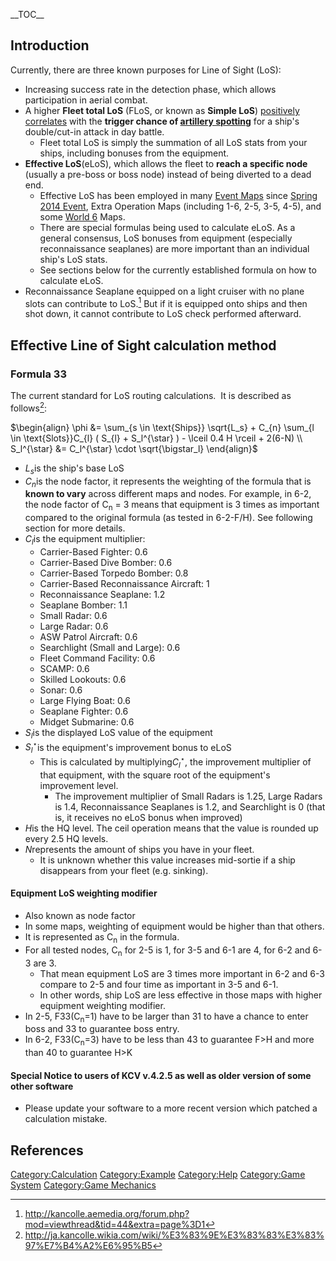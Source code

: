 __TOC__
==Introduction==
Currently, there are three known purposes for Line of Sight (LoS):
* Increasing success rate in the detection phase, which allows participation in aerial combat.
* A higher '''Fleet total LoS''' (FLoS, or known as '''Simple LoS''') [[Artillery_Spotting#The_Trigger_Chance_of_Artillery_Spotting:_(Beta_ver.)|positively correlates]] with the '''trigger chance of [[Combat#Combat_Equipment_Setups|artillery spotting]]''' for a ship's double/cut-in attack in day battle.
** Fleet total LoS is simply the summation of all LoS stats from your ships, including bonuses from the equipment.
* '''Effective LoS '''(eLoS), which allows the fleet to '''reach a specific node''' (usually a pre-boss or boss node) instead of being diverted to a dead end.
** Effective LoS has been employed in many [[Events|Event Maps]] since [[Spring 2014 Event]], Extra Operation Maps (including 1-6, 2-5, 3-5, 4-5), and some [[World 6]] Maps.
** There are special formulas being used to calculate eLoS. As a general consensus, LoS bonuses from equipment (especially reconnaissance seaplanes) are more important than an individual ship's LoS stats.
** See sections below for the currently established formula on how to calculate eLoS.
*Reconnaissance Seaplane equipped on a light cruiser with no plane slots can contribute to LoS.<ref>http://kancolle.aemedia.org/forum.php?mod=viewthread&tid=44&extra=page%3D1</ref> But if it is equipped onto ships and then shot down, it cannot contribute to LoS check performed afterward.

== Effective Line of Sight calculation method ==
<!--
=== 2-5 old formula ===
To avoid confusion, content here is archived into [[Line_of_Sight/Deprecated_Formula#Effective_Line_of_Sight_.282-5_old_formula.29|a sub-page]] which only serves as a reference. Note that the values obtained from the 2-5 old formula are not compatible with those from 2-5 new/fall formula nor the simplified formula.

=== 2-5 old formula ===
Deprecated, click [[Line_of_Sight/Deprecated_Formula#2-5_fall_formula|this link]] for details.

=== new fall simplified ===
It is a tidy up version of 2-5 fall formula. Click [[Line_of_Sight/Deprecated_Formula#new_fall_simplified|this link]] for details.
-->

===Formula 33===

The current standard for LoS routing calculations.  It is described as follows<ref>http://ja.kancolle.wikia.com/wiki/%E3%83%9E%E3%83%83%E3%83%97%E7%B4%A2%E6%95%B5</ref>:

<math>
\begin{align}
\phi &= \sum_{s \in \text{Ships}} \sqrt{L_s} + C_{n} \sum_{l \in \text{Slots}}C_{l} ( S_{l} + S_l^{\star} ) - \lceil 0.4 H \rceil + 2(6-N) \\
S_l^{\star} &= C_l^{\star} \cdot \sqrt{\bigstar_l}
\end{align}
</math>

*<math>L_s</math>is the ship's base LoS
*<math>C_{n}</math>is the node factor, it represents the weighting of the formula that is '''known to vary''' across different maps and nodes. For example, in 6-2, the node factor of C<sub>n</sub> = 3 means that equipment is 3 times as important compared to the original formula (as tested in 6-2-F/H). See following section for more details.
*<math>C_{l}</math>is the equipment multiplier:
**Carrier-Based Fighter: 0.6
**Carrier-Based Dive Bomber: 0.6
**Carrier-Based Torpedo Bomber: 0.8
**Carrier-Based Reconnaissance Aircraft: 1
**Reconnaissance Seaplane: 1.2
**Seaplane Bomber: 1.1
**Small Radar: 0.6
**Large Radar: 0.6
**ASW Patrol Aircraft: 0.6
**Searchlight (Small and Large): 0.6
**Fleet Command Facility: 0.6
**SCAMP: 0.6
**Skilled Lookouts: 0.6
**Sonar: 0.6
**Large Flying Boat: 0.6
**Seaplane Fighter: 0.6
**Midget Submarine: 0.6
*<math>S_{l}</math>is the displayed LoS value of the equipment
*<math>S_l^{\star}</math>is the equipment's improvement bonus to eLoS
**This is calculated by multiplying<math>C_l^{\star}</math>, the improvement multiplier of that equipment, with the square root of the equipment's improvement level.
***The improvement multiplier of Small Radars is 1.25, Large Radars is 1.4, Reconnaissance Seaplanes is 1.2, and Searchlight is 0 (that is, it receives no eLoS bonus when improved)
*<math>H</math>is the HQ level. The ceil operation means that the value is rounded up every 2.5 HQ levels.
*<math>N</math>represents the amount of ships you have in your fleet.
**It is unknown whether this value increases mid-sortie if a ship disappears from your fleet (e.g. sinking).

====Equipment LoS weighting modifier====
*Also known as node factor
*In some maps, weighting of equipment would be higher than that others.
*It is represented as C<sub>n</sub> in the formula.
*For all tested nodes, C<sub>n</sub> for 2-5 is 1, for 3-5 and 6-1 are 4, for 6-2 and 6-3 are 3.
**That mean equipment LoS are 3 times more important in 6-2 and 6-3 compare to 2-5 and four time as important in 3-5 and 6-1.
**In other words, ship LoS are less effective in those maps with higher equipment weighting modifier.
*In 2-5, F33(C<sub>n</sub>=1) have to be larger than 31 to have a chance to enter boss and 33 to guarantee boss entry.
*In 6-2, F33(C<sub>n</sub>=3) have to be less than 43 to guarantee F>H and more than 40 to guarantee H>K

====Special Notice to users of KCV v.4.2.5 as well as older version of some other software====
*Please update your software to a more recent version which patched a calculation mistake.

==References==
<references />
[[Category:Calculation]]
[[Category:Example]]
[[Category:Help]]
[[Category:Game System]]
[[Category:Game Mechanics]]